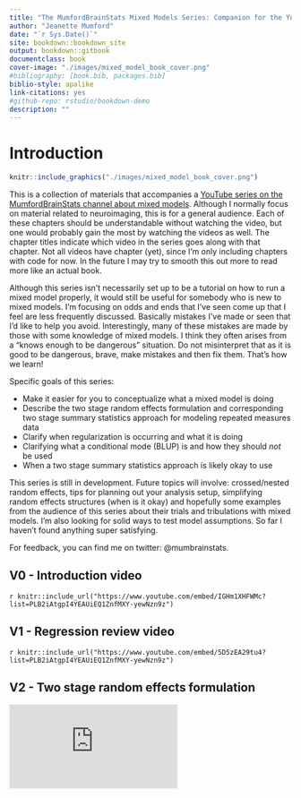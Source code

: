 ```yaml
--- 
title: "The MumfordBrainStats Mixed Models Series: Companion for the YouTube series"
author: "Jeanette Mumford"
date: "`r Sys.Date()`"
site: bookdown::bookdown_site
output: bookdown::gitbook
documentclass: book
cover-image: "./images/mixed_model_book_cover.png"
#bibliography: [book.bib, packages.bib]
biblio-style: apalike
link-citations: yes
#github-repo: rstudio/bookdown-demo
description: ""
---
```



# Introduction {-}

```r
knitr::include_graphics("./images/mixed_model_book_cover.png")
```

This is a collection of materials that accompanies a [YouTube series on the MumfordBrainStats channel about mixed models](https://www.youtube.com/watch?v=IGHm1XHFWMc&list=PLB2iAtgpI4YEAUiEQ1ZnfMXY-yewNzn9z).  Although I normally focus on material related to neuroimaging, this is for a general audience.  Each of these chapters should be understandable without watching the video, but one would probably gain the most by watching the videos as well.  The chapter titles indicate which video in the series goes along with that chapter.   Not all videos have chapter (yet), since I'm only including chapters with code for now.  In the future I may try to smooth this out more to read more like an actual book.

Although this series isn't necessarily set up to be a tutorial on how to run a mixed model properly, it would still be useful for somebody who is new to mixed models.  I'm focusing on odds and ends that I've seen come up that I feel are less frequently discussed.  Basically mistakes I've made or seen that I'd like to help you avoid.  Interestingly, many of these mistakes are made by those with some knowledge of mixed models.  I think they often arises from  a "knows enough to be dangerous" situation.  Do not misinterpret that as it is good to be dangerous, brave, make mistakes and then fix them.  That's how we learn!

Specific goals of this series:

* Make it easier for you to conceptualize what a mixed model is doing
* Describe the two stage random effects formulation and corresponding two stage summary statistics approach for modeling repeated measures data
* Clarify when regularization is occurring and what it is doing
* Clarifying what a conditional mode (BLUP) is and how they should *not* be used
* When a two stage summary statistics approach is likely okay to use

This series is still in development.  Future topics will involve: crossed/nested random effects, tips for planning out your analysis setup, simplifying random effects structures (when is it okay) and hopefully some examples from the audience of this series about their trials and tribulations with mixed models.  I'm also looking for solid ways to test model assumptions.  So far I haven't found anything super satisfying.

For feedback, you can find me on twitter: @mumbrainstats.

## V0 - Introduction video {-}

`r knitr::include_url("https://www.youtube.com/embed/IGHm1XHFWMc?list=PLB2iAtgpI4YEAUiEQ1ZnfMXY-yewNzn9z")`

## V1 - Regression review video {-}
`r knitr::include_url("https://www.youtube.com/embed/5D5zEA29tu4?list=PLB2iAtgpI4YEAUiEQ1ZnfMXY-yewNzn9z")`

## V2 - Two stage random effects formulation {-}

<div class="containeryt">
<iframe class="videoyt" src="https://www.youtube.com/embed/1P_AtGjC5j4?list=PLB2iAtgpI4YEAUiEQ1ZnfMXY-yewNzn9z" frameborder="0" allow="accelerometer; autoplay; encrypted-media; gyroscope; picture-in-picture" allowfullscreen></iframe>
</div>
